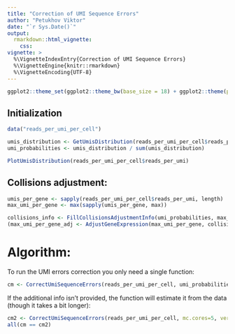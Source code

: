 ```yaml
---
title: "Correction of UMI Sequence Errors"
author: "Petukhov Viktor"
date: "`r Sys.Date()`"
output: 
  rmarkdown::html_vignette:
    css:
vignette: >
  %\VignetteIndexEntry{Correction of UMI Sequence Errors}
  %\VignetteEngine{knitr::rmarkdown}
  %\VignetteEncoding{UTF-8}
---
```


```r
ggplot2::theme_set(ggplot2::theme_bw(base_size = 18) + ggplot2::theme(plot.title = ggplot2::element_text(hjust = 0.5)))
```

## Initialization
```r
data("reads_per_umi_per_cell")

umis_distribution <- GetUmisDistribution(reads_per_umi_per_cell$reads_per_umi)
umi_probabilities <- umis_distribution / sum(umis_distribution)

PlotUmisDistribution(reads_per_umi_per_cell$reads_per_umi)
```

## Collisions adjustment:
```r
umis_per_gene <- sapply(reads_per_umi_per_cell$reads_per_umi, length)
max_umi_per_gene <- max(sapply(umis_per_gene, max))

collisions_info <- FillCollisionsAdjustmentInfo(umi_probabilities, max_umi_per_gene, step=20, mc.cores=5, verbose=T)
(max_umi_per_gene_adj <- AdjustGeneExpression(max_umi_per_gene, collisions_info$adjusted, collisions_info$observed))
```

# Algorithm:
To run the UMI errors correction you only need a single function:
```r
cm <- CorrectUmiSequenceErrors(reads_per_umi_per_cell, umi_probabilities, collisions_info, mc.cores=5, verbosity.level=2)
```

If the additional info isn't provided, the function will estimate it from the data (though it takes a bit longer):
```r
cm2 <- CorrectUmiSequenceErrors(reads_per_umi_per_cell, mc.cores=5, verbosity.level=2)
all(cm == cm2)
```

